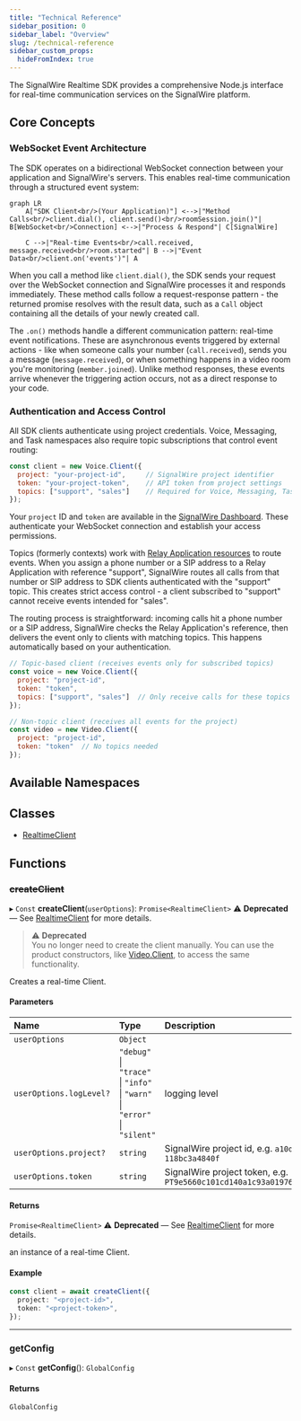 ```yaml
---
title: "Technical Reference"
sidebar_position: 0
sidebar_label: "Overview"
slug: /technical-reference
sidebar_custom_props:
  hideFromIndex: true
---
```


The SignalWire Realtime SDK provides a comprehensive Node.js interface for real-time communication services on the SignalWire platform.

## Core Concepts

### WebSocket Event Architecture

The SDK operates on a bidirectional WebSocket connection between your application and SignalWire's servers. This enables real-time communication through a structured event system:

```mermaid
graph LR
    A["SDK Client<br/>(Your Application)"] <-->|"Method Calls<br/>client.dial(), client.send()<br/>roomSession.join()"| B[WebSocket<br/>Connection] <-->|"Process & Respond"| C[SignalWire]
    
    C -->|"Real-time Events<br/>call.received, message.received<br/>room.started"| B -->|"Event Data<br/>client.on('events')"| A
```

When you call a method like `client.dial()`, the SDK sends your request over the WebSocket connection and SignalWire processes it and responds immediately. These method calls follow a request-response pattern - the returned promise resolves with the result data, such as a `Call` object containing all the details of your newly created call.

The `.on()` methods handle a different communication pattern: real-time event notifications. These are asynchronous events triggered by external actions - like when someone calls your number (`call.received`), sends you a message (`message.received`), or when something happens in a video room you're monitoring (`member.joined`). Unlike method responses, these events arrive whenever the triggering action occurs, not as a direct response to your code.

### Authentication and Access Control

All SDK clients authenticate using project credentials. Voice, Messaging, and Task namespaces also require topic subscriptions that control event routing:

```javascript
const client = new Voice.Client({
  project: "your-project-id",     // SignalWire project identifier
  token: "your-project-token",    // API token from project settings
  topics: ["support", "sales"]    // Required for Voice, Messaging, Task
});
```

Your `project` ID and `token` are available in the [SignalWire Dashboard](/platform/dashboard/getting-started/your-signalwire-api-space).
These authenticate your WebSocket connection and establish your access permissions.

Topics (formerly contexts) work with [Relay Application resources](/platform/call-fabric/resources/relay-applications) to route events. 
When you assign a phone number or a SIP address to a Relay Application with reference "support", SignalWire routes all calls from that number or SIP address
to SDK clients authenticated with the "support" topic. This creates strict access control - a client subscribed to "support" cannot receive events intended for "sales".

The routing process is straightforward: incoming calls hit a phone number or a SIP address, SignalWire checks the Relay Application's reference, then delivers the event only to
clients with matching topics. This happens automatically based on your authentication.

```javascript
// Topic-based client (receives events only for subscribed topics)
const voice = new Voice.Client({
  project: "project-id",
  token: "token", 
  topics: ["support", "sales"]  // Only receive calls for these topics
});

// Non-topic client (receives all events for the project)
const video = new Video.Client({
  project: "project-id",
  token: "token"  // No topics needed
});
```


## Available Namespaces

<GuidesList />

## Classes

- [RealtimeClient](/sdks/realtime-sdk/v3/realtime-client)

## Functions

### ~~createClient~~

▸ `Const` **createClient**(`userOptions`): `Promise<RealtimeClient>` ⚠️ **Deprecated** — See [RealtimeClient](/sdks/realtime-sdk/v3/realtime-client) for more details.

> ⚠️ **Deprecated**  
> You no longer need to create the client manually. You can use the product constructors, like [Video.Client](/sdks/realtime-sdk/v3/video/room-session), to access the same functionality.

Creates a real-time Client.

#### Parameters

| Name                    | Type                                                                      | Description                                                                                    |
| :---------------------- | :------------------------------------------------------------------------ | :--------------------------------------------------------------------------------------------- |
| `userOptions`           | `Object`                                                                  |                                                                                                |
| `userOptions.logLevel?` | `"debug"` \| `"trace"` \| `"info"` \| `"warn"` \| `"error"` \| `"silent"` | logging level                                                                                  |
| `userOptions.project?`  | `string`                                                                  | SignalWire project id, e.g. `a10d8a9f-2166-4e82-56ff-118bc3a4840f`                          |
| `userOptions.token`     | `string`                                                                  | SignalWire project token, e.g. `PT9e5660c101cd140a1c93a0197640a369cf5f16975a0079c9`         |

#### Returns

`Promise<RealtimeClient>` ⚠️ **Deprecated** — See [RealtimeClient](/sdks/realtime-sdk/v3/realtime-client) for more details.

an instance of a real-time Client.

#### Example

```typescript
const client = await createClient({
  project: "<project-id>",
  token: "<project-token>",
});
```

---

### getConfig

▸ `Const` **getConfig**(): `GlobalConfig`

#### Returns

`GlobalConfig`